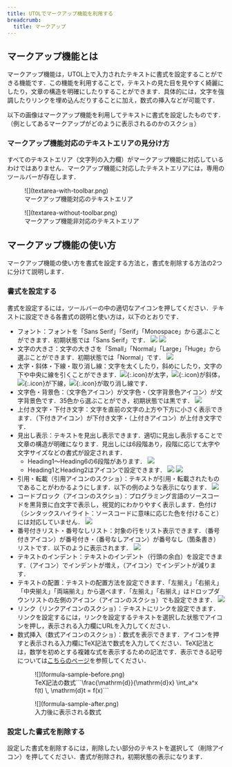 ```yaml
---
title: UTOLでマークアップ機能を利用する
breadcrumb:
  title: マークアップ
---
```


## マークアップ機能とは

マークアップ機能は，UTOL上で入力されたテキストに書式を設定することができる機能です．この機能を利用することで，テキストの見た目を見やすく綺麗にしたり，文章の構造を明確にしたりすることができます．具体的には，文字を強調したりリンクを埋め込んだりすることに加え，数式の挿入などが可能です．

以下の画像はマークアップ機能を利用してテキストに書式を設定したものです．
（例としてあるマークアップがどのように表示されるのかのスクショ）

### マークアップ機能対応のテキストエリアの見分け方

すべてのテキストエリア（文字列の入力欄）がマークアップ機能に対応しているわけではありません．マークアップ機能に対応したテキストエリアには，専用のツールバーが存在します．
<div class="gallery">
<figure class="center">
![](textarea-with-toolbar.png)
<figcaption>マークアップ機能対応のテキストエリア</figcaption>
</figure>
<figure class="center">
![](textarea-without-toolbar.png)
<figcaption>マークアップ機能非対応のテキストエリア</figcaption>
</figure>
</div>

## マークアップ機能の使い方

マークアップ機能の使い方を書式を設定する方法と，書式を削除する方法の2つに分けて説明します．

### 書式を設定する

書式を設定するには，ツールバーの中の適切なアイコンを押してください．テキストに設定できる各書式の説明と使い方は，以下のとおりです．

- フォント：フォントを「Sans Serif」「Serif」「Monospace」から選ぶことができます．初期状態では「Sans Serif」です．
  ![](font-family-dropdown.png)
  ![](font-family-sample.png)
- 文字の大きさ：文字の大きさを「Small」「Normal」「Large」「Huge」から選ぶことができます．初期状態では「Normal」です．
  ![](font-size-dropdown.png)
- 太字・斜体・下線・取り消し線：文字を太くしたり，斜めにしたり，文字の下や中央に線を引くことができます．![](_icons/bold.png){:.icon}が太字，![](_icons/italic.png){:.icon}が斜体，![](_icons/underline.png){:.icon}が下線，![](_icons/strikethrough.png){:.icon}が取り消し線です．
- 文字色・背景色：（文字色アイコン）が文字色・（文字背景色アイコン）が文字背景色です．35色から選ぶことができ，初期状態では黒です．
  ![](colors.png)
- 上付き文字・下付き文字：文字を直前の文字の上方や下方に小さく表示できます．（下付きアイコン）が下付き文字・（上付きアイコン）が上付き文字です．
- 見出し表示：テキストを見出し表示できます．適切に見出し表示することで文章の構造が明確になります．見出しには6段階あり，段階に応じて太字や文字サイズなどの書式が設定されます．
    - Heading1〜Heading6の6段階があります．
      ![](heading-dropdown.png)
    - Heading1とHeading2はアイコンで設定できます．
      ![](heading-icons.png)
    ![](heading-sample.png)
- 引用・転載（引用アイコンのスクショ）：テキストが引用・転載されたものであることがわかるようにします．以下の例のような表示になります．
  ![](quote-sample.png)
- コードブロック（アイコンのスクショ）：プログラミング言語のソースコードを黒背景に白文字で表示し，視覚的にわかりやすく表示します．色付け（シンタックスハイライト：ソースコードに意味に応じた色を付けること）には対応していません．
  ![](code-sample.png)
- 番号付きリスト・番号なしリスト：対象の行をリスト表示できます．（番号付きアイコン）が番号付き・（番号なしアイコン）が番号なし（箇条書き）リストです．以下のように表示されます．
  ![](list-sample.png)
- テキストのインデント：テキストのインデント（行頭の余白）を設定できます．（アイコン）でインデントが増え，（アイコン）でインデントが減ります．
- テキストの配置：テキストの配置方法を設定できます．「左揃え」「右揃え」「中央揃え」「両端揃え」から選べます．「左揃え」「右揃え」はドロップダウンリストの左側のアイコン（アイコンのスクショ）でも設定できます．
  ![](text-align-dropdown.png)
- リンク（リンクアイコンのスクショ）：テキストにリンクを設定できます．リンクを設定するには，リンクを設定するテキストを選択した状態でアイコンを押し，表示される入力欄にURLを入力してください．
- 数式挿入（数式アイコンのスクショ）：数式を表示できます．アイコンを押すと表示される入力欄にTeX記法で数式を入力してください．TeX記法とは，数学を初めとする複雑な式を表示するための記法です．表示できる記号については[こちらのページ](https://katex.org/docs/supported)を参照してください．
  <div class="gallery">
  <figure class="center">
  ![](formula-sample-before.png)
  <figcaption>TeX記法の数式```\frac{\mathrm{d}}{\mathrm{d}x} \int_a^x f(t) \, \mathrm{d}t = f(x)```</figcaption>
  </figure>
  <figure class="center">
  ![](formula-sample-after.png)
  <figcaption>入力後に表示される数式</figcaption>
  </figure>
  </div>

### 設定した書式を削除する

設定した書式を削除するには，削除したい部分のテキストを選択して（削除アイコン）を押してください．書式が削除され，初期状態の表示になります．